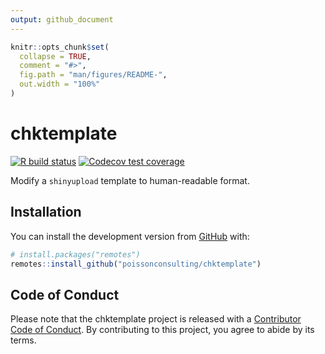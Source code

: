 ```yaml
---
output: github_document
---
```


<!-- README.md is generated from README.Rmd. Please edit that file -->

```r
knitr::opts_chunk$set(
  collapse = TRUE,
  comment = "#>",
  fig.path = "man/figures/README-",
  out.width = "100%"
)
```

# chktemplate

<!-- badges: start -->
[![R build status](https://github.com/poissonconsulting/chktemplate/workflows/R-CMD-check/badge.svg)](https://github.com/poissonconsulting/chktemplate/actions)
[![Codecov test coverage](https://codecov.io/gh/poissonconsulting/chktemplate/branch/master/graph/badge.svg)](https://codecov.io/gh/poissonconsulting/chktemplate?branch=master)
<!-- badges: end -->

Modify a `shinyupload` template to human-readable format.

## Installation

You can install the development version from [GitHub](https://github.com/) with:

``` r
# install.packages("remotes")
remotes::install_github("poissonconsulting/chktemplate")
```
## Code of Conduct

Please note that the chktemplate project is released with a [Contributor Code of Conduct](https://contributor-covenant.org/version/2/0/CODE_OF_CONDUCT.html). By contributing to this project, you agree to abide by its terms.
